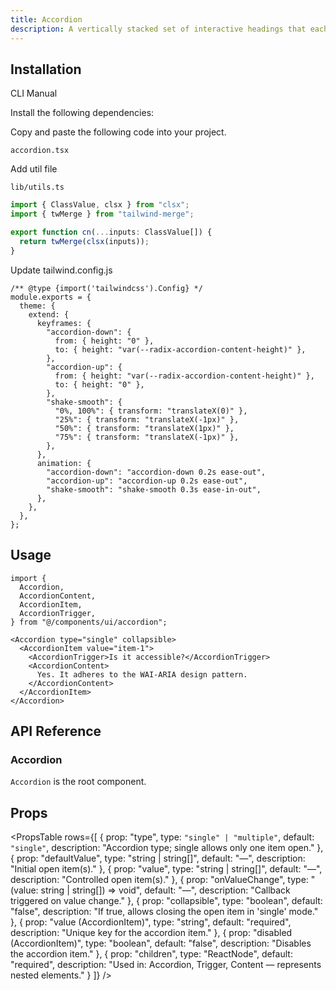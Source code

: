 ```yaml
---
title: Accordion
description: A vertically stacked set of interactive headings that each reveal a section of content.
---
```


<ComponentPreview
  name="accordion-demo"
  className="[&_.preview>[data-orientation=vertical]]:sm:max-w-[70%]"
  description="An accessible accordion component built with Radix UI"
/>

## Installation

<Tabs defaultValue="cli" className="w-full">
  <TabsList>
    <TabsTrigger value="cli">CLI</TabsTrigger>
    <TabsTrigger value="manual">Manual</TabsTrigger>
  </TabsList>
  <TabsContent value="cli">
    <PkgOptions name="accordion" />
  </TabsContent>
  <TabsContent value="manual">
    <Steps>

<Step>Install the following dependencies:</Step>
<DepsOptions name="@radix-ui/react-accordion" />

<Step>Copy and paste the following code into your project.</Step>
<p>
  <code>accordion.tsx</code>
</p>
<ComponentSource name="accordion" />

<Step>Add util file</Step>

<p>
  <code>lib/utils.ts</code>
</p>

```jsx
import { ClassValue, clsx } from "clsx";
import { twMerge } from "tailwind-merge";

export function cn(...inputs: ClassValue[]) {
  return twMerge(clsx(inputs));
}
```

<Step>Update tailwind.config.js</Step>

```tsx
/** @type {import('tailwindcss').Config} */
module.exports = {
  theme: {
    extend: {
      keyframes: {
        "accordion-down": {
          from: { height: "0" },
          to: { height: "var(--radix-accordion-content-height)" },
        },
        "accordion-up": {
          from: { height: "var(--radix-accordion-content-height)" },
          to: { height: "0" },
        },
        "shake-smooth": {
          "0%, 100%": { transform: "translateX(0)" },
          "25%": { transform: "translateX(-1px)" },
          "50%": { transform: "translateX(1px)" },
          "75%": { transform: "translateX(-1px)" },
        },
      },
      animation: {
        "accordion-down": "accordion-down 0.2s ease-out",
        "accordion-up": "accordion-up 0.2s ease-out",
        "shake-smooth": "shake-smooth 0.3s ease-in-out",
      },
    },
  },
};
```

</Steps>
  </TabsContent>
</Tabs>

## Usage

```tsx
import {
  Accordion,
  AccordionContent,
  AccordionItem,
  AccordionTrigger,
} from "@/components/ui/accordion";
```

```tsx
<Accordion type="single" collapsible>
  <AccordionItem value="item-1">
    <AccordionTrigger>Is it accessible?</AccordionTrigger>
    <AccordionContent>
      Yes. It adheres to the WAI-ARIA design pattern.
    </AccordionContent>
  </AccordionItem>
</Accordion>
```

## API Reference

### Accordion

`Accordion` is the root component.

## Props

<PropsTable
  rows={[
    {
      prop: "type",
      type: `"single" | "multiple"`,
      default: `"single"`,
      description: "Accordion type; single allows only one item open."
    },
    {
      prop: "defaultValue",
      type: "string | string[]",
      default: "—",
      description: "Initial open item(s)."
    },
    {
      prop: "value",
      type: "string | string[]",
      default: "—",
      description: "Controlled open item(s)."
    },
    {
      prop: "onValueChange",
      type: "(value: string | string[]) => void",
      default: "—",
      description: "Callback triggered on value change."
    },
    {
      prop: "collapsible",
      type: "boolean",
      default: "false",
      description: "If true, allows closing the open item in 'single' mode."
    },
    {
      prop: "value (AccordionItem)",
      type: "string",
      default: "required",
      description: "Unique key for the accordion item."
    },
    {
      prop: "disabled (AccordionItem)",
      type: "boolean",
      default: "false",
      description: "Disables the accordion item."
    },
    {
      prop: "children",
      type: "ReactNode",
      default: "required",
      description: "Used in: Accordion, Trigger, Content — represents nested elements."
    }
  ]}
/>

